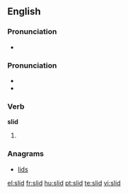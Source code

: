 ==English==

===Pronunciation===
* {{audio|en-us-slid.ogg|Audio (US)}}

===Pronunciation===
* {{IPA|/'slɪd/}}
* {{rhymes|ɪd}}

===Verb===
'''slid'''

# {{past of|slide}}

===Anagrams===
* [[lids]]

[[el:slid]]
[[fr:slid]]
[[hu:slid]]
[[pt:slid]]
[[te:slid]]
[[vi:slid]]